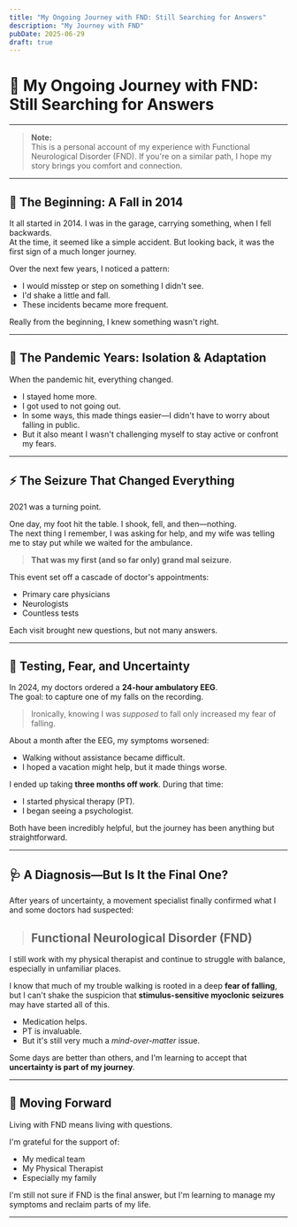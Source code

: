 ```yaml
---
title: "My Ongoing Journey with FND: Still Searching for Answers"
description: "My Journey with FND"
pubDate: 2025-06-29
draft: true
---
```


# 🌱 My Ongoing Journey with FND: Still Searching for Answers

---

> **Note:**  
> This is a personal account of my experience with Functional Neurological Disorder (FND). If you're on a similar path, I hope my story brings you comfort and connection.

---

## 🚪 The Beginning: A Fall in 2014

It all started in 2014. I was in the garage, carrying something, when I fell backwards.  
At the time, it seemed like a simple accident. But looking back, it was the first sign of a much longer journey.

Over the next few years, I noticed a pattern:

- I would misstep or step on something I didn't see.
- I'd shake a little and fall.
- These incidents became more frequent.

Really from the beginning, I knew something wasn't right.

---

## 🦠 The Pandemic Years: Isolation & Adaptation

When the pandemic hit, everything changed.

- I stayed home more.
- I got used to not going out.
- In some ways, this made things easier—I didn't have to worry about falling in public.
- But it also meant I wasn't challenging myself to stay active or confront my fears.

---

## ⚡ The Seizure That Changed Everything

2021 was a turning point.

One day, my foot hit the table. I shook, fell, and then—nothing.  
The next thing I remember, I was asking for help, and my wife was telling me to stay put while we waited for the ambulance.

> **That was my first (and so far only) grand mal seizure.**

This event set off a cascade of doctor's appointments:

- Primary care physicians
- Neurologists
- Countless tests

Each visit brought new questions, but not many answers.

---

## 🧠 Testing, Fear, and Uncertainty

In 2024, my doctors ordered a **24-hour ambulatory EEG**.  
The goal: to capture one of my falls on the recording.

> Ironically, knowing I was *supposed* to fall only increased my fear of falling.

About a month after the EEG, my symptoms worsened:

- Walking without assistance became difficult.
- I hoped a vacation might help, but it made things worse.

I ended up taking **three months off work**. During that time:

- I started physical therapy (PT).
- I began seeing a psychologist.

Both have been incredibly helpful, but the journey has been anything but straightforward.

---

## 🩺 A Diagnosis—But Is It the Final One?

After years of uncertainty, a movement specialist finally confirmed what I and some doctors had suspected:

> ## **Functional Neurological Disorder (FND)**

I still work with my physical therapist and continue to struggle with balance, especially in unfamiliar places.

I know that much of my trouble walking is rooted in a deep **fear of falling**, but I can't shake the suspicion that **stimulus-sensitive myoclonic seizures** may have started all of this.

- Medication helps.
- PT is invaluable.
- But it's still very much a *mind-over-matter* issue.

Some days are better than others, and I'm learning to accept that **uncertainty is part of my journey**.

---

## 🌄 Moving Forward

Living with FND means living with questions.

I'm grateful for the support of:

- My medical team
- My Physical Therapist
- Especially my family

I'm still not sure if FND is the final answer, but I'm learning to manage my symptoms and reclaim parts of my life.

---
